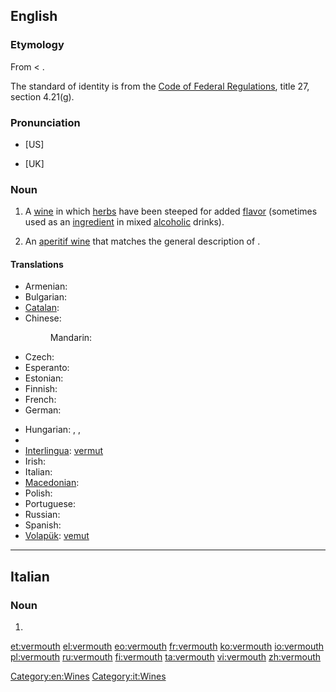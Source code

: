 ==English==
{{wikipedia}}

===Etymology===
From {{etyl|fr|en}} {{term|vermout|lang=fr}} < {{etyl|de}} {{term|Wermut||wormwood|lang=de}}.

The standard of identity is from the [[s:Code of Federal Regulations|Code of Federal Regulations]], title 27, section 4.21(g).
===Pronunciation===
* {{rhymes|uːθ}} [US]
* {{rhymes|əθ}} [UK]

===Noun===
{{en-noun}}

# A [[wine]] in which [[herb]]s have been steeped for added [[flavor]] (sometimes used as an [[ingredient]] in mixed [[alcoholic]] drinks).
# {{US|_|standard of identity}} An [[aperitif wine]] that matches the general description of {{term||vermouth}}.

====Translations====
{{trans-top|wine infused with herbs}}
* Armenian: {{t-|hy|վերմուտ|tr=vermut}}
* Bulgarian: {{t-|bg|вермут|m}}
* [[Catalan]]: {{t|ca|vermut|m}}
* Chinese:
*: Mandarin: {{t-|cmn|味美思|tr=wèiměisī|sc=Hani}}
* Czech: {{t-|cs|vermut|m}}
* Esperanto: {{t-|eo|vermuto|xs=Esperanto}}
* Estonian: {{t-|et|vermut}}
* Finnish: {{t-|fi|vermutti}}
* French: {{t+|fr|vermouth|m}}
* German: {{t+|de|Wermut|m}}
{{trans-mid}}
* Hungarian: {{t-|hu|vermut}}, {{t+|hu|ürmös}}, {{t-|hu|ürmösbor}}
* {{trreq|is}}
* [[Interlingua]]: [[vermut]]
* Irish: {{t|ga|fíon mormónta|m}}
* Italian: {{t-|it|vermut|m}}
* [[Macedonian]]: {{t-|mk|вермут|m|tr=vérmut}}
* Polish: {{t|pl|wermut|m}}
* Portuguese: {{t|pt|vermute|m}}
* Russian: {{t+|ru|вермут|m|tr=vérmut}}
* Spanish: {{t-|es|vermú|m}}
* [[Volapük]]: [[vemut]]
{{trans-bottom}}

[[Category:en:Wines]]

----

==Italian==

===Noun===
{{infl|it|noun}}

# {{l|en|vermouth}}

[[Category:it:Wines]]

[[et:vermouth]]
[[el:vermouth]]
[[eo:vermouth]]
[[fr:vermouth]]
[[ko:vermouth]]
[[io:vermouth]]
[[pl:vermouth]]
[[ru:vermouth]]
[[fi:vermouth]]
[[ta:vermouth]]
[[vi:vermouth]]
[[zh:vermouth]]